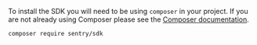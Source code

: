 To install the SDK you will need to be using `composer` in your project. If you are not already using Composer please see the [Composer documentation](https://getcomposer.org/download/).

```bash
composer require sentry/sdk
```

